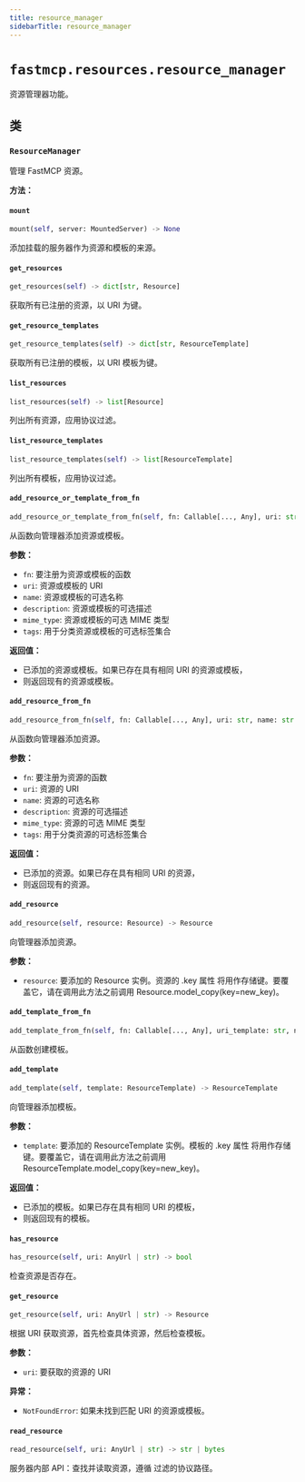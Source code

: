```yaml
---
title: resource_manager
sidebarTitle: resource_manager
---
```


# `fastmcp.resources.resource_manager`


资源管理器功能。

## 类

### `ResourceManager` <sup><a href="https://github.com/jlowin/fastmcp/blob/main/src/fastmcp/resources/resource_manager.py#L28" target="_blank"><Icon icon="github" style="width: 14px; height: 14px;" /></a></sup>


管理 FastMCP 资源。


**方法：**

#### `mount` <sup><a href="https://github.com/jlowin/fastmcp/blob/main/src/fastmcp/resources/resource_manager.py#L60" target="_blank"><Icon icon="github" style="width: 14px; height: 14px;" /></a></sup>

```python
mount(self, server: MountedServer) -> None
```

添加挂载的服务器作为资源和模板的来源。


#### `get_resources` <sup><a href="https://github.com/jlowin/fastmcp/blob/main/src/fastmcp/resources/resource_manager.py#L64" target="_blank"><Icon icon="github" style="width: 14px; height: 14px;" /></a></sup>

```python
get_resources(self) -> dict[str, Resource]
```

获取所有已注册的资源，以 URI 为键。


#### `get_resource_templates` <sup><a href="https://github.com/jlowin/fastmcp/blob/main/src/fastmcp/resources/resource_manager.py#L68" target="_blank"><Icon icon="github" style="width: 14px; height: 14px;" /></a></sup>

```python
get_resource_templates(self) -> dict[str, ResourceTemplate]
```

获取所有已注册的模板，以 URI 模板为键。


#### `list_resources` <sup><a href="https://github.com/jlowin/fastmcp/blob/main/src/fastmcp/resources/resource_manager.py#L178" target="_blank"><Icon icon="github" style="width: 14px; height: 14px;" /></a></sup>

```python
list_resources(self) -> list[Resource]
```

列出所有资源，应用协议过滤。


#### `list_resource_templates` <sup><a href="https://github.com/jlowin/fastmcp/blob/main/src/fastmcp/resources/resource_manager.py#L185" target="_blank"><Icon icon="github" style="width: 14px; height: 14px;" /></a></sup>

```python
list_resource_templates(self) -> list[ResourceTemplate]
```

列出所有模板，应用协议过滤。


#### `add_resource_or_template_from_fn` <sup><a href="https://github.com/jlowin/fastmcp/blob/main/src/fastmcp/resources/resource_manager.py#L192" target="_blank"><Icon icon="github" style="width: 14px; height: 14px;" /></a></sup>

```python
add_resource_or_template_from_fn(self, fn: Callable[..., Any], uri: str, name: str | None = None, description: str | None = None, mime_type: str | None = None, tags: set[str] | None = None) -> Resource | ResourceTemplate
```

从函数向管理器添加资源或模板。

**参数：**
- `fn`: 要注册为资源或模板的函数
- `uri`: 资源或模板的 URI
- `name`: 资源或模板的可选名称
- `description`: 资源或模板的可选描述
- `mime_type`: 资源或模板的可选 MIME 类型
- `tags`: 用于分类资源或模板的可选标签集合

**返回值：**
- 已添加的资源或模板。如果已存在具有相同 URI 的资源或模板，
- 则返回现有的资源或模板。


#### `add_resource_from_fn` <sup><a href="https://github.com/jlowin/fastmcp/blob/main/src/fastmcp/resources/resource_manager.py#L240" target="_blank"><Icon icon="github" style="width: 14px; height: 14px;" /></a></sup>

```python
add_resource_from_fn(self, fn: Callable[..., Any], uri: str, name: str | None = None, description: str | None = None, mime_type: str | None = None, tags: set[str] | None = None) -> Resource
```

从函数向管理器添加资源。

**参数：**
- `fn`: 要注册为资源的函数
- `uri`: 资源的 URI
- `name`: 资源的可选名称
- `description`: 资源的可选描述
- `mime_type`: 资源的可选 MIME 类型
- `tags`: 用于分类资源的可选标签集合

**返回值：**
- 已添加的资源。如果已存在具有相同 URI 的资源，
- 则返回现有的资源。


#### `add_resource` <sup><a href="https://github.com/jlowin/fastmcp/blob/main/src/fastmcp/resources/resource_manager.py#L280" target="_blank"><Icon icon="github" style="width: 14px; height: 14px;" /></a></sup>

```python
add_resource(self, resource: Resource) -> Resource
```

向管理器添加资源。

**参数：**
- `resource`: 要添加的 Resource 实例。资源的 .key 属性
将用作存储键。要覆盖它，请在调用此方法之前调用
Resource.model_copy(key=new_key)。


#### `add_template_from_fn` <sup><a href="https://github.com/jlowin/fastmcp/blob/main/src/fastmcp/resources/resource_manager.py#L302" target="_blank"><Icon icon="github" style="width: 14px; height: 14px;" /></a></sup>

```python
add_template_from_fn(self, fn: Callable[..., Any], uri_template: str, name: str | None = None, description: str | None = None, mime_type: str | None = None, tags: set[str] | None = None) -> ResourceTemplate
```

从函数创建模板。


#### `add_template` <sup><a href="https://github.com/jlowin/fastmcp/blob/main/src/fastmcp/resources/resource_manager.py#L329" target="_blank"><Icon icon="github" style="width: 14px; height: 14px;" /></a></sup>

```python
add_template(self, template: ResourceTemplate) -> ResourceTemplate
```

向管理器添加模板。

**参数：**
- `template`: 要添加的 ResourceTemplate 实例。模板的 .key 属性
将用作存储键。要覆盖它，请在调用此方法之前调用
ResourceTemplate.model_copy(key=new_key)。

**返回值：**
- 已添加的模板。如果已存在具有相同 URI 的模板，
- 则返回现有的模板。


#### `has_resource` <sup><a href="https://github.com/jlowin/fastmcp/blob/main/src/fastmcp/resources/resource_manager.py#L355" target="_blank"><Icon icon="github" style="width: 14px; height: 14px;" /></a></sup>

```python
has_resource(self, uri: AnyUrl | str) -> bool
```

检查资源是否存在。


#### `get_resource` <sup><a href="https://github.com/jlowin/fastmcp/blob/main/src/fastmcp/resources/resource_manager.py#L372" target="_blank"><Icon icon="github" style="width: 14px; height: 14px;" /></a></sup>

```python
get_resource(self, uri: AnyUrl | str) -> Resource
```

根据 URI 获取资源，首先检查具体资源，然后检查模板。

**参数：**
- `uri`: 要获取的资源的 URI

**异常：**
- `NotFoundError`: 如果未找到匹配 URI 的资源或模板。


#### `read_resource` <sup><a href="https://github.com/jlowin/fastmcp/blob/main/src/fastmcp/resources/resource_manager.py#L417" target="_blank"><Icon icon="github" style="width: 14px; height: 14px;" /></a></sup>

```python
read_resource(self, uri: AnyUrl | str) -> str | bytes
```

服务器内部 API：查找并读取资源，遵循
过滤的协议路径。

